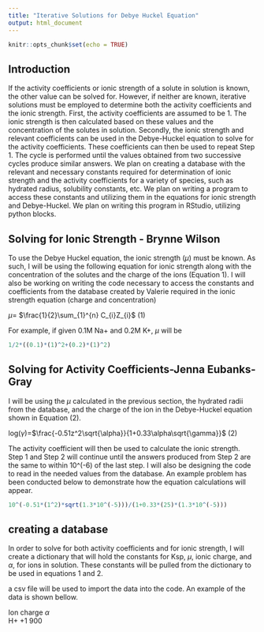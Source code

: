 ---
title: "Iterative Solutions for Debye Huckel Equation"
output: html_document
---

```{r setup, include=FALSE}
knitr::opts_chunk$set(echo = TRUE)
```
## Introduction

If the activity coefficients or ionic strength of a solute in solution is known, the other value can be solved for. However, if neither are known, iterative solutions must be employed to determine both the activity coefficients and the ionic strength. 
First, the activity coefficients are assumed to be 1. The ionic strength is then calculated based on these values and the concentration of the solutes in solution. Secondly, the ionic strength and relevant coefficients can be used in the Debye-Huckel equation to solve for the activity coefficients. These coefficients can then be used to repeat Step 1. The cycle is performed until the values obtained from two successive cycles produce similar answers. 
We plan on creating a database with the relevant and necessary constants required for determination of ionic strength and the activity coefficients for a variety of species, such as hydrated radius, solubility constants, etc. We plan on writing a program to access these constants and utilizing them in the equations for ionic strength and Debye-Huckel. We plan on writing this program in RStudio, utilizing python blocks.   

## Solving for Ionic Strength - Brynne Wilson

To use the Debye Huckel equation, the ionic strength ($\mu$) must be known. As such, I will be using the following equation for ionic strength along with the concentration of the solutes and the charge of the ions (Equation 1). I will also be working on writing the code necessary to access the constants and coefficients from the database created by Valerie required in the ionic strength equation (charge and concentration)  


$\mu$= $\frac{1}{2}\sum_{1}^{n} C_{i}Z_{i}$		                                                            	                                (1)  

For example, if given 0.1M Na+ and 0.2M K+, $\mu$ will be 

```{r} 

1/2*((0.1)*(1)^2+(0.2)*(1)^2) 

``` 

## Solving for Activity Coefficients-Jenna Eubanks-Gray

I will be using the $\mu$ calculated in the previous section, the hydrated radii from the database, and the charge of the ion in the Debye-Huckel equation shown in Equation (2). 

log($\gamma$)=$\frac{-0.51z^2\sqrt{\alpha}}{1+0.33\alpha\sqrt{\gamma}}$    (2)

The activity coefficient will then be used to calculate the ionic strength. Step 1 and Step 2 will continue until the answers produced from Step 2 are the same to within 10^(-6) of the last step. I will also be designing the code to read in the needed values from the database. An example problem has been conducted below to demonstrate how the equation calculations will appear.  

```{r}
10^(-0.51*(1^2)*sqrt(1.3*10^(-5)))/(1+0.33*(25)*(1.3*10^(-5)))
```
## creating a database 

In order to solve for both activity coefficients and for ionic strength, I will create a dictionary that will hold the constants for Ksp, $\mu$, ionic charge, and  $\alpha$, for ions in solution. These constants will be pulled from the dictionary to be used in equations 1 and 2. 

a csv file will be used to import the data into the code. An example of the data is shown bellow. 

Ion    charge   $\alpha$     
H+       +1        900      
